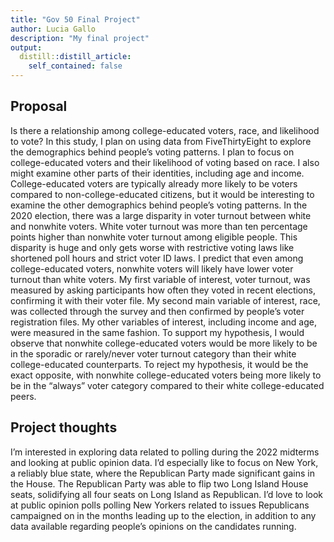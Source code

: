 ```yaml
---
title: "Gov 50 Final Project"
author: Lucia Gallo
description: "My final project"
output:
  distill::distill_article:
    self_contained: false
---
```

## Proposal

Is there a relationship among college-educated voters, race, and likelihood to vote? In this study, I plan on using data from FiveThirtyEight to explore the demographics behind people's voting patterns. I plan to focus on college-educated voters and their likelihood of voting based on race. I also might examine other parts of their identities, including age and income. College-educated voters are typically already more likely to be voters compared to non-college-educated citizens, but it would be interesting to examine the other demographics behind people's voting patterns. In the 2020 election, there was a large disparity in voter turnout between white and nonwhite voters. White voter turnout was more than ten percentage points higher than nonwhite voter turnout among eligible people. This disparity is huge and only gets worse with restrictive voting laws like shortened poll hours and strict voter ID laws. I predict that even among college-educated voters, nonwhite voters will likely have lower voter turnout than white voters. My first variable of interest, voter turnout, was measured by asking participants how often they voted in recent elections, confirming it with their voter file. My second main variable of interest, race, was collected through the survey and then confirmed by people's voter registration files. My other variables of interest, including income and age, were measured in the same fashion. To support my hypothesis, I would observe that nonwhite college-educated voters would be more likely to be in the sporadic or rarely/never voter turnout category than their white college-educated counterparts. To reject my hypothesis, it would be the exact opposite, with nonwhite college-educated voters being more likely to be in the "always" voter category compared to their white college-educated peers.



## Project thoughts

I'm interested in exploring data related to polling during the 2022 midterms and looking at public opinion data. I'd especially like to focus on New York, a reliably blue state, where the Republican Party made significant gains in the House. The Republican Party was able to flip two Long Island House seats, solidifying all four seats on Long Island as Republican. I'd love to look at public opinion polls polling New Yorkers related to issues Republicans campaigned on in the months leading up to the election, in addition to any data available regarding people's opinions on the candidates running.